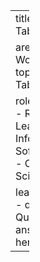 ---
title: FHIR to Tabular

area:
  name: Working with Data
topic:
  name: Tabular Analysis

roles:
  - Investigator
  - Research Leaders
  - Informaticist
  - Software Engineer
  - Clinician Scientist/Trainee

learning_objectives:
  - question: Question here
    answer: Answer here
---